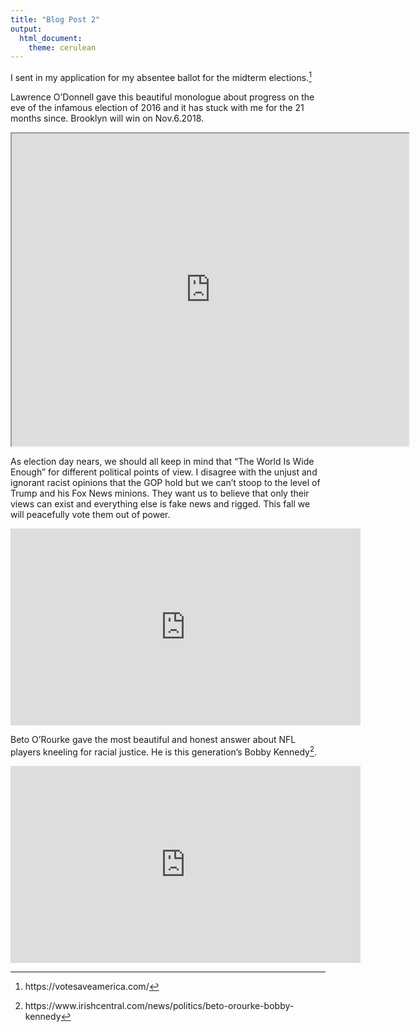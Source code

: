 ```yaml
---
title: "Blog Post 2"
output: 
  html_document:
    theme: cerulean
---
```

I sent in my application for my absentee ballot for the midterm elections.^[https://votesaveamerica.com/] 


Lawrence O'Donnell gave this beautiful monologue about progress on the eve of the infamous election of 2016 and it has stuck with me for the 21 months since. Brooklyn will win on Nov.6.2018. 

<iframe src="http://player.theplatform.com/p/7wvmTC/MSNBCEmbeddedOffSite?guid=n_lw_fblock_161107" height="500" width="635" scrolling="no" border="no"></iframe> 



As election day nears, we should all keep in mind that "The World Is Wide Enough" for different political points of view. I disagree with the  unjust and ignorant racist opinions that the GOP hold but we can't stoop to the level of Trump and his Fox News minions. They want us to believe that only their views can exist and everything else is fake news and rigged. This fall we will peacefully vote them out of power.

<iframe width="560" height="315" src="https://www.youtube.com/embed/BQ1ZwqaXJaQ" frameborder="0" allow="autoplay; encrypted-media" allowfullscreen></iframe>


Beto O'Rourke gave the most beautiful and honest answer about NFL players kneeling for racial justice. He is this generation's Bobby Kennedy^[https://www.irishcentral.com/news/politics/beto-orourke-bobby-kennedy]. 

<iframe width="560" height="315" src="https://www.youtube.com/embed/lAw9eXXVwfM" frameborder="0" allow="autoplay; encrypted-media" allowfullscreen></iframe>

